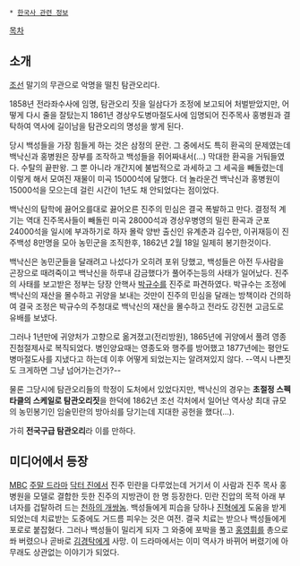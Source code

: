  * [[한국사 관련 정보]]

[[목차]]
== 소개 ==
[[조선]] 말기의 무관으로 악명을 떨친 탐관오리다.

1858년 전라좌수사에 임명, 탐관오리 짓을 일삼다가 조정에 보고되어 처벌받았지만, 어떻게 다시 줄을 잘탔는지 1861년 경상우도병마절도사에 임명되어 진주목사 홍병원과 결탁하여 역사에 길이남을 탐관오리의 명성을 쌓게 된다.

당시 백성들을 가장 힘들게 하는 것은 삼정의 문란. 그 중에서도 특히 환곡의 문제였는데 백낙신과 홍병원은 장부를 조작하고 백성들을 쥐어짜내서(...) 막대한 환곡을 거둬들였다. 수탈의 끝판왕. 그 뿐 아니라 개간지에 불법적으로 과세하고 그 세곡을 빼돌렸는데 이렇게 해서 모여진 재물이 미곡 15000석에 달했다. 더 놀라운건 백낙신과 홍병원이 15000석을 모으는데 걸린 시간이 1년도 채 안되었다는 점이었다.

백낙신의 탐학에 끓어오를대로 끓어오른 진주의 민심은 결국 폭발하고 만다. 결정적 계기는 역대 진주목사들이 빼돌린 미곡 28000석과 경상우병영의 밀린 환곡과 군포 24000석을 일시에 부과하기로 하자 몰락 양반 출신인 유계춘과 김수만, 이귀재등이 진주백성 8만명을 모아 농민군을 조직한후, 1862년 2월 18일 일제히 봉기한것이다. 

백낙신은 농민군들을 달래려고 나섰다가 오히려 포위 당했고, 백성들은 아전 두사람을 곤장으로 때려죽이고 백낙신을 하루내 감금했다가 풀어주는등의 사태가 일어났다. 진주의 사태를 보고받은 정부는 당장 안핵사 [[박규수]]를 진주로 파견하였다. 박규수는 조정에 백낙신의 재산을 몰수하고 귀양을 보내는 것만이 진주의 민심을 달래는 방책이라 건의하여 결국 조정은 박규수의 주청대로 백낙신의 재산을 몰수하고 전라도 강진현 고금도로 유배를 보냈다.

그러나 1년만에 귀양처가 고향으로 옮겨졌고(전리방원), 1865년에 귀양에서 풀려 영종진첨절제사로 복직되었다. 병인양요때는 영종도와 행주를 방어했고 1877년에는 평안도병마절도사를 지냈다고 하는데 이후 어떻게 되었는지는 알려져있지 않다. --역시 나쁜짓도 크게하면 그냥 넘어가는건가?--

물론 그당시에 탐관오리들의 학정이 도처에서 있었다지만, 백낙신의 경우는 '''초절정 스펙타클의 스케일로 탐관오리짓'''을 한덕에 1862년 조선 각처에서 일어난 역사상 최대 규모의 농민봉기인 임술민란의 방아쇠를 당기는데 지대한 공헌을 했다(...).

가히 '''전국구급 탐관오리'''라 이를 만하다.

== 미디어에서 등장 ==
[[문화방송|MBC]] [[주말 드라마]] [[닥터 진]]에서 진주 민란을 다루었는데 거기서 이 사람과 진주 목사 홍병원을 모델로 결합한 듯한 진주의 지방관이 한 명 등장한다. 민란 진압의 목적 아래 부녀자를 겁탈하려 드는 [[천하의 개쌍놈]]. 백성들에게 피습을 당하나 [[진혁]]에게 도움을 받게 되었는데 치료받는 도중에도 거드름 피우는 것은 여전. 결국 치료는 받으나 백성들에게 포로로 붙잡혔다. 그러나 백성들이 밀리게 되자 그 와중에 포박을 풀고 [[홍영휘]]를 총으로 쏴 버렸으나 곧바로 [[김경탁]]에게 사망. 이 드라마에서는 이미 역사가 바뀌어 버렸기에 아무래도 상관없는 이야기가 되었다.
